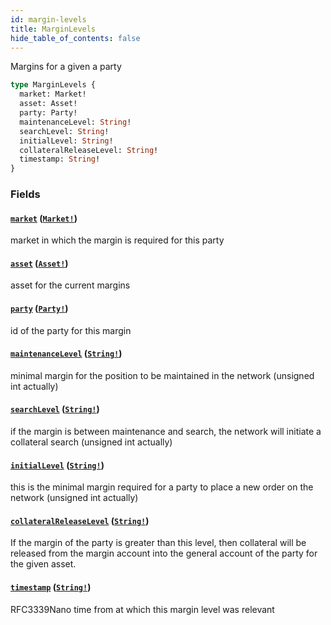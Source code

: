 ```yaml
---
id: margin-levels
title: MarginLevels
hide_table_of_contents: false
---
```



Margins for a given a party

```graphql
type MarginLevels {
  market: Market!
  asset: Asset!
  party: Party!
  maintenanceLevel: String!
  searchLevel: String!
  initialLevel: String!
  collateralReleaseLevel: String!
  timestamp: String!
}
```


### Fields

#### [`market`](#) ([`Market!`](/mainnet/api/graphql/objects/market))

market in which the margin is required for this party


#### [`asset`](#) ([`Asset!`](/mainnet/api/graphql/objects/asset))

asset for the current margins


#### [`party`](#) ([`Party!`](/mainnet/api/graphql/objects/party))

id of the party for this margin


#### [`maintenanceLevel`](#) ([`String!`](/mainnet/api/graphql/scalars/string))

minimal margin for the position to be maintained in the network (unsigned int actually)


#### [`searchLevel`](#) ([`String!`](/mainnet/api/graphql/scalars/string))

if the margin is between maintenance and search, the network will initiate a collateral search (unsigned int actually)


#### [`initialLevel`](#) ([`String!`](/mainnet/api/graphql/scalars/string))

this is the minimal margin required for a party to place a new order on the network (unsigned int actually)


#### [`collateralReleaseLevel`](#) ([`String!`](/mainnet/api/graphql/scalars/string))

If the margin of the party is greater than this level, then collateral will be released from the margin account into
the general account of the party for the given asset.


#### [`timestamp`](#) ([`String!`](/mainnet/api/graphql/scalars/string))

RFC3339Nano time from at which this margin level was relevant




